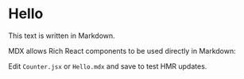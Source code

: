 
# Hello

This text is written in Markdown.

MDX allows Rich React components to be used directly in Markdown: <Counter/>

Edit `Counter.jsx` or `Hello.mdx` and save to test HMR updates.

